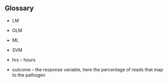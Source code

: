 ## Glossary

* LM 

* GLM

* ML

* SVM

* hrs -- hours

* outcome -- the response variable, here the percentage of reads that map to the pathogen

